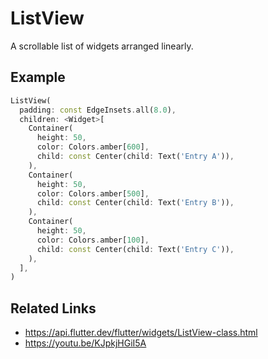 
<Meta of={ListViewStories} />

# ListView

A scrollable list of widgets arranged linearly.

<YouTubeVideoPlayer videoId="KJpkjHGiI5A" />

## Example

```dart liveslice=ListView
ListView(
  padding: const EdgeInsets.all(8.0),
  children: <Widget>[
    Container(
      height: 50,
      color: Colors.amber[600],
      child: const Center(child: Text('Entry A')),
    ),
    Container(
      height: 50,
      color: Colors.amber[500],
      child: const Center(child: Text('Entry B')),
    ),
    Container(
      height: 50,
      color: Colors.amber[100],
      child: const Center(child: Text('Entry C')),
    ),
  ],
)
```

## Related Links

- https://api.flutter.dev/flutter/widgets/ListView-class.html
- https://youtu.be/KJpkjHGiI5A
